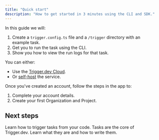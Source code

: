 ```yaml
---
title: "Quick start"
description: "How to get started in 3 minutes using the CLI and SDK."
---
```



In this guide we will:

1. Create a `trigger.config.ts` file and a `/trigger` directory with an example task.
2. Get you to run the task using the CLI.
3. Show you how to view the run logs for that task.

<Steps titleSize="h3">

<Step title="Create a Trigger.dev account">

You can either:

- Use the [Trigger.dev Cloud](https://cloud.trigger.dev).
- Or [self-host](/open-source-self-hosting) the service.

</Step>

<Step title="Create your first project">

Once you've created an account, follow the steps in the app to:

1. Complete your account details.
2. Create your first Organization and Project.

</Step>

<CliInitStep />
<CliDevStep />
<CliRunTestStep />
<CliViewRunStep />

</Steps>

## Next steps

<CardGroup>
  <Card title="How to trigger your tasks" icon="bolt" href="/triggering">
    Learn how to trigger tasks from your code.
  </Card>
  <Card title="Writing tasks" icon="wand-magic-sparkles" href="/tasks-overview">
    Tasks are the core of Trigger.dev. Learn what they are and how to write them.
  </Card>
</CardGroup>
